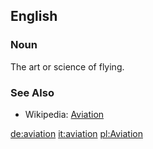 ==English==
===Noun===
The art or science of flying.

===See Also===
*Wikipedia: [[w:Aviation|Aviation]]

[[de:aviation]]
[[it:aviation]]
[[pl:Aviation]]